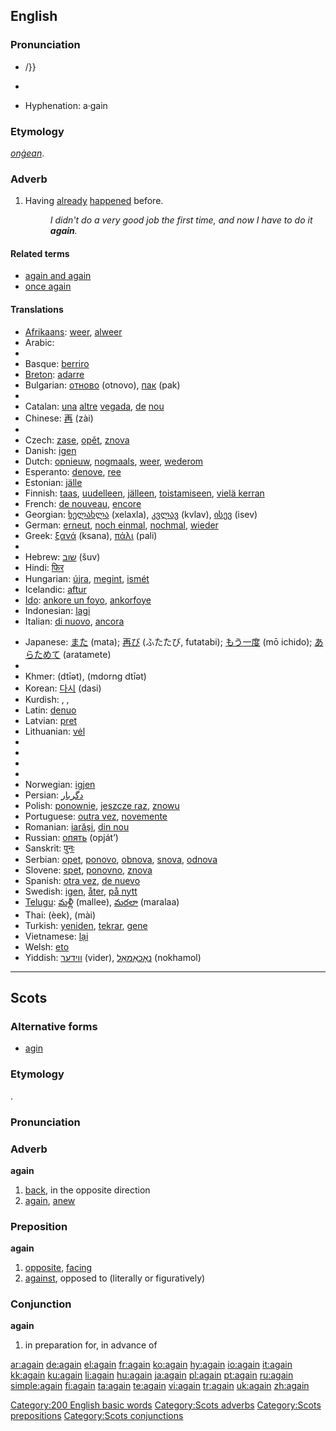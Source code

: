 {{wikipedia}}
==English==

{{rank|still|just|while|144|again|also|away|against}}

===Pronunciation===
*{{IPA|əˈgeɪn/, /əˈgɛn}}/}} {{SAMPA|/@"geIn/, /@"gEn/}}
*{{audio|en-us-again.ogg|Audio (US)}}
*:{{rhymes|eɪn}}
*Hyphenation: a&middot;gain

===Etymology===
{{OE.}} ''[[onġean]]''.

===Adverb===
{{en-adv|-}}

# Having [[already]] [[happen]]ed before.
#: ''I didn't do a very good job the first time, and now I have to do it '''again'''.''

====Related terms====
*[[again and again]]
*[[once again]]

====Translations====
{{trans-top|having already happened before}}
*[[Afrikaans]]: [[weer]], [[alweer]]
*Arabic: {{Arab|[[مرة اخرى]]}} {{unicode|(mára ’úxra)}}
*{{trreq|Armenian}}
*Basque: [[berriro]]
*[[Breton]]: [[adarre]]
*Bulgarian: [[отново]] (otnovo), [[пак]] (pak)
*{{trreq|Burmese}}
*Catalan: [[una]] [[altre]] [[vegada]], [[de]] [[nou]]
*Chinese: [[再]] (zài)
*{{trreq|Croatian}}
*Czech: [[zase]], [[opět]], [[znova]]
*Danish: [[igen]]
*Dutch: [[opnieuw]], [[nogmaals]], [[weer]], [[wederom]]
*Esperanto: [[denove]], [[ree]]
*Estonian: [[jälle]]
*Finnish: [[taas]], [[uudelleen]], [[jälleen]], [[toistamiseen]], [[vielä kerran]]
*French: [[de nouveau]], [[encore]]
*Georgian: [[ხელახლა]] (xelaxla), [[კვლავ]] (kvlav), [[ისევ]] (isev)
*German: [[erneut]], [[noch einmal]], [[nochmal]], [[wieder]]
*Greek: [[ξανά]] (ksana), [[πάλι]] (pali)
*{{trreq|Hawaiian}}
*Hebrew: [[שוב]] (šuv)
*Hindi: [[फिर]]
*Hungarian: [[újra]], [[megint]], [[ismét]]
*Icelandic: [[aftur]]
*[[Ido]]: [[ankore un foyo]], [[ankorfoye]]
*Indonesian: [[lagi]]
*Italian: [[di nuovo]], [[ancora]]
{{trans-mid}}
*Japanese: [[また]] (mata); [[再び]] (ふたたび, futatabi); [[もう一度]] (mō ichido); [[あらためて]] (aratamete)
*{{trreq|Kannada}}
*Khmer: {{KMchar|[[ទៀត]]}} (dtīət), {{KMchar|[[ម្ដងទៀត]]}} (mdorng dtīət)
*Korean: [[다시]] (dasi)
*Kurdish: {{KUchar|[[دیسان]]}}, {{KUchar|[[هه‌مدیس]]}}, {{KUchar|[[دوباره‌]]}}
*Latin: [[denuo]]
*Latvian: [[pret]]
*Lithuanian: [[vėl]]
*{{trreq|Malayalam}}
*{{trreq|Maltese}}
*{{trreq|Maori}}
*{{trreq|Mongolian}}
*Norwegian: [[igjen]]
*Persian: [[دگربار]]
*Polish: [[ponownie]], [[jeszcze raz]], [[znowu]]
*Portuguese: [[outra vez]], [[novemente]]
*Romanian: [[iarăşi]], [[din nou]]
*Russian: [[опять]] (opját’)
*Sanskrit: [[पुनः]]
*Serbian: [[opet]], [[ponovo]], [[obnova]], [[snova]], [[odnova]]
*Slovene: [[spet]], [[ponovno]], [[znova]]
*Spanish: [[otra vez]], [[de nuevo]]
*Swedish: [[igen]], [[åter]], [[på nytt]]
*[[Telugu]]: [[మళ్లీ]] (mallee), [[మరలా]] (maralaa)
*Thai: {{Thai|[[อีก]]}} (èek), {{Thai|[[ใหม่]]}} (mài)
*Turkish: [[yeniden]], [[tekrar]], [[gene]]
*Vietnamese: [[lại]]
*Welsh: [[eto]]
*Yiddish: [[ווידער]] (vider), [[נאָכאַמאָל]] (nokhamol)
{{trans-bottom}}

[[Category:200 English basic words]]

----

==Scots==
===Alternative forms===
*[[agin]]

===Etymology===
{{OE.|sco}} {{term|ongean|onġēan}}.

===Pronunciation===
{{IPA|/əˈgen/|/əˈgɛn/}}

===Adverb===
'''again'''

# [[back]], in the opposite direction
# [[#English|again]], [[anew]]

===Preposition===
'''again'''

# [[opposite]], [[facing]]
# [[against]], opposed to (literally or figuratively)

===Conjunction===
'''again'''

# in preparation for, in advance of

[[Category:Scots adverbs]]
[[Category:Scots prepositions]]
[[Category:Scots conjunctions]]

[[ar:again]]
[[de:again]]
[[el:again]]
[[fr:again]]
[[ko:again]]
[[hy:again]]
[[io:again]]
[[it:again]]
[[kk:again]]
[[ku:again]]
[[li:again]]
[[hu:again]]
[[ja:again]]
[[pl:again]]
[[pt:again]]
[[ru:again]]
[[simple:again]]
[[fi:again]]
[[ta:again]]
[[te:again]]
[[vi:again]]
[[tr:again]]
[[uk:again]]
[[zh:again]]